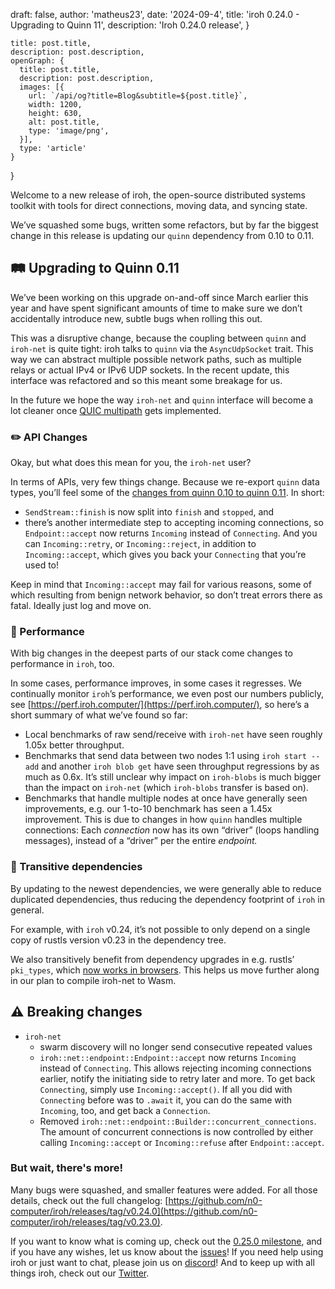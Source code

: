 
  draft: false,
  author: 'matheus23',
  date: '2024-09-4',
  title: 'iroh 0.24.0 - Upgrading to Quinn 11',
  description: 'Iroh 0.24.0 release',
}

    title: post.title,
    description: post.description,
    openGraph: {
      title: post.title,
      description: post.description,
      images: [{
        url: `/api/og?title=Blog&subtitle=${post.title}`,
        width: 1200,
        height: 630,
        alt: post.title,
        type: 'image/png',
      }],
      type: 'article'
    }
}


Welcome to a new release of iroh, the open-source distributed systems toolkit with tools for direct connections, moving data, and syncing state.

We’ve squashed some bugs, written some refactors, but by far the biggest change in this release is updating our `quinn` dependency from 0.10 to 0.11. 

## 🛤️ Upgrading to Quinn 0.11

We’ve been working on this upgrade on-and-off since March earlier this year and have spent significant amounts of time to make sure we don’t accidentally introduce new, subtle bugs when rolling this out.

This was a disruptive change, because the coupling between `quinn` and `iroh-net` is quite tight: iroh talks to `quinn` via the `AsyncUdpSocket` trait. This way we can abstract multiple possible network paths, such as multiple relays or actual IPv4 or IPv6 UDP sockets. In the recent update, this interface was refactored and so this meant some breakage for us.

In the future we hope the way `iroh-net` and `quinn` interface will become a lot cleaner once [QUIC multipath](https://multipath-quic.org/) gets implemented.

### ✏️ API Changes

Okay, but what does this mean for you, the `iroh-net` user?

In terms of APIs, very few things change. Because we re-export `quinn` data types, you’ll feel some of the [changes from quinn 0.10 to quinn 0.11](https://github.com/quinn-rs/quinn/releases/tag/0.11.0). In short:

- `SendStream::finish` is now split into `finish` and `stopped`, and
- there’s another intermediate step to accepting incoming connections, so `Endpoint::accept` now returns `Incoming` instead of `Connecting`. And you can `Incoming::retry`, or `Incoming::reject`, in addition to `Incoming::accept`, which gives you back your `Connecting` that you’re used to!

Keep in mind that `Incoming::accept` may fail for various reasons, some of which resulting from benign network behavior, so don’t treat errors there as fatal. Ideally just log and move on.

### 🦾 Performance

With big changes in the deepest parts of our stack come changes to performance in `iroh`, too.

In some cases, performance improves, in some cases it regresses. We continually monitor `iroh`’s performance, we even post our numbers publicly, see [https://perf.iroh.computer/](https://perf.iroh.computer/), so here’s a short summary of what we’ve found so far:

- Local benchmarks of raw send/receive with `iroh-net` have seen roughly 1.05x better throughput.
- Benchmarks that send data between two nodes 1:1 using `iroh start --add` and another `iroh blob get` have seen throughput regressions by as much as 0.6x. It’s still unclear why impact on `iroh-blobs` is much bigger than the impact on `iroh-net` (which `iroh-blobs` transfer is based on).
- Benchmarks that handle multiple nodes at once have generally seen improvements, e.g. our 1-to-10 benchmark has seen a 1.45x improvement. This is due to changes in how `quinn` handles multiple connections: Each *connection* now has its own “driver” (loops handling messages), instead of a “driver” per the entire *endpoint.*

### 🤝 Transitive dependencies

By updating to the newest dependencies, we were generally able to reduce duplicated dependencies, thus reducing the dependency footprint of `iroh` in general.

For example, with `iroh` v0.24, it’s not possible to only depend on a single copy of rustls version v0.23 in the dependency tree.

We also transitively benefit from dependency upgrades in e.g. rustls’ `pki_types`, which [now works in browsers](https://github.com/rustls/pki-types/pull/32). This helps us move further along in our plan to compile iroh-net to Wasm.

## ⚠️ Breaking changes

- `iroh-net`
    - swarm discovery will no longer send consecutive repeated values
    - `iroh::net::endpoint::Endpoint::accept` now returns `Incoming` instead of `Connecting`. This allows rejecting incoming connections earlier, notify the initiating side to retry later and more. To get back `Connecting`, simply use `Incoming::accept()`. If all you did with `Connecting` before was to `.await` it, you can do the same with `Incoming`, too, and get back a `Connection`.
    - Removed `iroh::net::endpoint::Builder::concurrent_connections`. The amount of concurrent connections is now controlled by either calling `Incoming::accept` or `Incoming::refuse` after `Endpoint::accept`.

### But wait, there's more!

Many bugs were squashed, and smaller features were added. For all those details, check out the full changelog: [https://github.com/n0-computer/iroh/releases/tag/v0.24.0](https://github.com/n0-computer/iroh/releases/tag/v0.23.0).

If you want to know what is coming up, check out the [0.25.0 milestone](https://github.com/n0-computer/iroh/milestone/31), and if you have any wishes, let us know about the [issues](https://github.com/n0-computer/iroh/issues)! If you need help using iroh or just want to chat, please join us on [discord](https://discord.com/invite/DpmJgtU7cW)! And to keep up with all things iroh, check out our [Twitter](https://x.com/iroh_n0).
